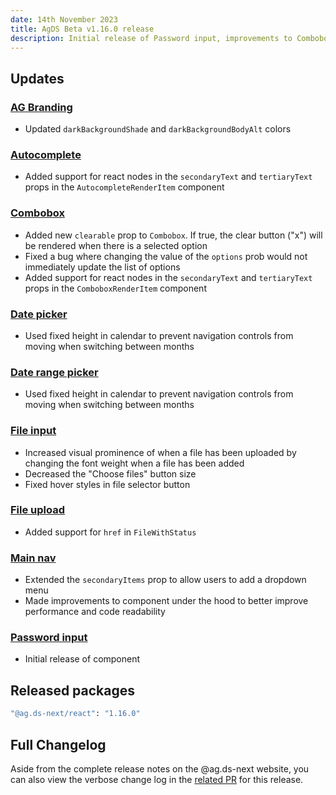 ```yaml
---
date: 14th November 2023
title: AgDS Beta v1.16.0 release
description: Initial release of Password input, improvements to Combobox, plus various minor bug fixes and improvements.
---
```


## Updates

### [AG Branding](/components/autocomplete)

- Updated `darkBackgroundShade` and `darkBackgroundBodyAlt` colors

### [Autocomplete](/components/autocomplete)

- Added support for react nodes in the `secondaryText` and `tertiaryText` props in the `AutocompleteRenderItem` component

### [Combobox](/components/combobox)

- Added new `clearable` prop to `Combobox`. If true, the clear button ("x") will be rendered when there is a selected option
- Fixed a bug where changing the value of the `options` prob would not immediately update the list of options
- Added support for react nodes in the `secondaryText` and `tertiaryText` props in the `ComboboxRenderItem` component

### [Date picker](/components/date-picker)

- Used fixed height in calendar to prevent navigation controls from moving when switching between months

### [Date range picker](/components/date-range-picker)

- Used fixed height in calendar to prevent navigation controls from moving when switching between months

### [File input](/components/file-input)

- Increased visual prominence of when a file has been uploaded by changing the font weight when a file has been added
- Decreased the "Choose files" button size
- Fixed hover styles in file selector button

### [File upload](/components/file-upload)

- Added support for `href` in `FileWithStatus`

### [Main nav](/components/main-nav)

- Extended the `secondaryItems` prop to allow users to add a dropdown menu
- Made improvements to component under the hood to better improve performance and code readability

### [Password input](/components/password-input)

- Initial release of component

## Released packages

```sh
"@ag.ds-next/react": "1.16.0"
```

## Full Changelog

Aside from the complete release notes on the @ag.ds-next website, you can also view the verbose change log in the [related PR](https://github.com/steelthreads/agds-next/pull/1472) for this release.
